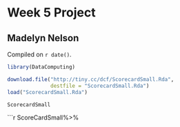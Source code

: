 # Week 5 Project

## Madelyn Nelson

<!-- leave this material as is -->
Compiled on `r date()`.

```r
library(DataComputing)
```
<!-- put your content after this line -->

```r
download.file("http://tiny.cc/dcf/ScorecardSmall.Rda", 
              destfile = "ScorecardSmall.Rda")
load("ScorecardSmall.Rda")
```

```r
ScorecardSmall
```
```r
ScoreCardSmall%>%
  



